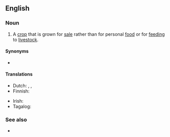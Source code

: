 ==English==
{{wikipedia}}

===Noun===
{{en-noun}}

# {{lb|en|agriculture}} A [[crop]] that is grown for [[sale]] rather than for personal [[food]] or for [[feeding]] to [[livestock]].

====Synonyms====
* {{l|en|money crop}}

====Translations====
{{trans-top|crop grown for sale}}
* Dutch: {{t+|nl|handelsgewas|n}}, {{t|nl|exportgewas|n}}, {{t|nl|uitvoergewas|n}}
* Finnish: {{t+|fi|rahakasvi}}
{{trans-mid}}
* Irish: {{t|ga|barr margaidh|m}}
* Tagalog: {{t|tl|salapiing pananim}}
{{trans-bottom}}

===See also===
* {{l|en|subsistence crop}}